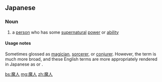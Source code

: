 ==Japanese==
{{ja-kanjitab|魔|人}}

===Noun===
{{ja-noun|まじん}}

# a [[person]] who has some [[supernatural]] [[power]] or [[ability]]

====Usage notes====
Sometimes glossed as [[magician]], [[sorcerer]], or [[conjurer]]. However, the term {{lang|ja|魔人}} is much more broad, and these English terms are more appropriately rendered in Japanese as {{ja-l|魔法使い||mahō tsukai}} or {{ja-l|魔術師||majutsushi}}.

[[bs:魔人]]
[[mg:魔人]]
[[zh:魔人]]